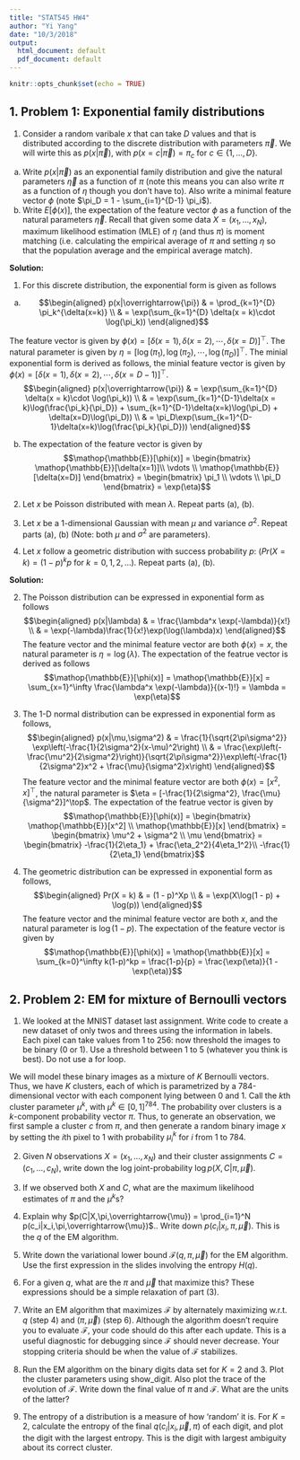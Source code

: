 ```yaml
---
title: "STAT545 HW4"
author: "Yi Yang"
date: "10/3/2018"
output:
  html_document: default
  pdf_document: default
---
```


```r
knitr::opts_chunk$set(echo = TRUE)
```

## 1. Problem 1: Exponential family distributions

1. Consider a random varibale $x$ that can take $D$ values and that is distributed according to the discrete distribution with parameters $\overrightarrow{\pi}$. We will wirte this as $p(x|\overrightarrow{\pi})$, with $p(x = c|\overrightarrow{\pi}) = \pi_c$ for $c \in \{1,\dots,D\}$.

  (a) Write $p(x|\overrightarrow{\pi})$ as an exponential family distribution and give the natural parameters $\overrightarrow{\eta}$ as a function of $\pi$ (note this means you can also write $\pi$ as a function of $\eta$ though you don't have to). Also write a minimal feature vector $\phi$ (note $\pi_D = 1 - \sum_{i=1}^{D-1} \pi_i$).
  (b) Write $E[\phi(x)]$, the expectation of the feature vector $\phi$ as a function of the natural parameters $\overrightarrow{\eta}$. Recall that given some data $X = (x_1,\dots,x_N)$, maximum likelihood estimation (MLE) of $\eta$ (and thus $\pi$) is moment matching (i.e. calculating the empirical average of $\pi$ and setting $\eta$ so that the population average and the empirical average match).
  
  **Solution:**
  
  1. For this discrete distribution, the exponential form is given as follows
  (a)
  $$\begin{aligned}
  p(x|\overrightarrow{\pi}) & = \prod_{k=1}^{D} \pi_k^{\delta(x=k)} \\
  & = \exp(\sum_{k=1}^{D} \delta(x = k)\cdot \log(\pi_k))
  \end{aligned}$$
  
  The feature vector is given by $\phi(x) = [\delta(x=1), \delta(x=2),\cdots,\delta(x=D)]^\top$. The natural parameter is given by $\eta = [\log(\pi_1), \log(\pi_2), \cdots, \log(\pi_D)]^\top$. The minial exponential form is derived as follows, the minial feature vector is given by $\phi(x) = [\delta(x=1),\delta(x=2),\cdots,\delta(x=D-1)]^\top$.
  $$\begin{aligned}
  p(x|\overrightarrow{\pi}) & = \exp(\sum_{k=1}^{D} \delta(x = k)\cdot \log(\pi_k)) \\
  & = \exp(\sum_{k=1}^{D-1}\delta(x = k)\log(\frac{\pi_k}{\pi_D}) + \sum_{k=1}^{D-1}\delta(x=k)\log(\pi_D) + \delta(x=D)\log(\pi_D)) \\
  & = \pi_D\exp(\sum_{k=1}^{D-1}\delta(x=k)\log(\frac{\pi_k}{\pi_D}))
  \end{aligned}$$
  
  (b) The expectation of the feature vector is given by
  $$\mathop{\mathbb{E}}[\phi(x)] = \begin{bmatrix}
  \mathop{\mathbb{E}}[\delta(x=1)]\\
  \vdots \\
  \mathop{\mathbb{E}}[\delta(x=D)]
  \end{bmatrix} = \begin{bmatrix}
  \pi_1 \\
  \vdots \\
  \pi_D
  \end{bmatrix} = \exp(\eta)$$
  
2. Let $x$ be Poisson distributed with mean $\lambda$. Repeat parts (a), (b).

3. Let $x$ be a 1-dimensional Gaussian with mean $\mu$ and variance $\sigma^2$. Repeat parts (a), (b) (Note: both $\mu$ and $\sigma^2$ are parameters).

4. Let $x$ follow a geometric distribution with success probability $p$: ($Pr(X = k) = (1 - p)^kp$ for $k = 0,1,2,\dots$). Repeat parts (a), (b).

  **Solution:**
  
  2. The Poisson distribution can be expressed in exponential form as follows
  $$\begin{aligned}
  p(x|\lambda) & = \frac{\lambda^x \exp(-\lambda)}{x!} \\
  & = \exp(-\lambda)\frac{1}{x!}\exp(\log(\lambda)x)
  \end{aligned}$$
  The feature vector and the minimal feature vector are both $\phi(x) = x$, the natural parameter is $\eta = \log(\lambda)$. The expectation of the featrue vector is derived as follows
  $$\mathop{\mathbb{E}}[\phi(x)] = \mathop{\mathbb{E}}[x] = \sum_{x=1}^\infty \frac{\lambda^x \exp(-\lambda)}{(x-1)!} = \lambda = \exp(\eta)$$
  
  3. The 1-D normal distribution can be expressed in exponential form as follows,
  $$\begin{aligned}
  p(x|\mu,\sigma^2) & = \frac{1}{\sqrt{2\pi\sigma^2}} \exp\left(-\frac{1}{2\sigma^2}(x-\mu)^2\right) \\
  & = \frac{\exp\left(-\frac{\mu^2}{2\sigma^2}\right)}{\sqrt{2\pi\sigma^2}}\exp\left(-\frac{1}{2\sigma^2}x^2 + \frac{\mu}{\sigma^2}x\right)
  \end{aligned}$$
  The feature vector and the minimal feature vector are both $\phi(x) = [x^2, x]^\top$, the natural parameter is $\eta = [-\frac{1}{2\sigma^2}, \frac{\mu}{\sigma^2}]^\top$. The expectation of the featrue vector is given by
  $$\mathop{\mathbb{E}}[\phi(x)] = \begin{bmatrix}
  \mathop{\mathbb{E}}[x^2] \\
  \mathop{\mathbb{E}}[x]
  \end{bmatrix} = \begin{bmatrix}
  \mu^2 + \sigma^2 \\
  \mu
  \end{bmatrix} = \begin{bmatrix}
  -\frac{1}{2\eta_1} + \frac{\eta_2^2}{4\eta_1^2}\\
  -\frac{1}{2\eta_1}
  \end{bmatrix}$$
  
  4. The geometric distribution can be expressed in exponential form as follows,
  $$\begin{aligned}
  Pr(X = k) & = (1 - p)^Xp \\
  & = \exp(X\log(1 - p) + \log(p))
  \end{aligned}$$
  The feature vector and the minimal feature vector are both $x$, and the natural parameter is $\log(1-p)$. The expectation of the feature vector is given by
  $$\mathop{\mathbb{E}}[\phi(x)] = \mathop{\mathbb{E}}[x] = \sum_{k=0}^\infty k(1-p)^kp = \frac{1-p}{p} = \frac{\exp(\eta)}{1 - \exp(\eta)}$$
  
## 2. Problem 2: EM for mixture of Bernoulli vectors

1. We looked at the MNIST dataset last assignment. Write code to create a new dataset of only twos
and threes using the information in $\mathrm{labels}$. Each pixel can take values from 1 to 256: now threshold the images to be binary (0 or 1). Use a threshold between 1 to 5 (whatever you think is best). Do not use a for loop.

We will model these binary images as a mixture of $K$ Bernoulli vectors. Thus, we have $K$ clusters, each of which is parametrized by a 784-dimensional vector with each component lying between 0 and 1. Call the $k$th cluster parameter $\mu^k$, with $\mu^k \in [0,1]^{784}$. The probability over clusters is a $k$-component probability vector $\pi$. Thus, to generate an observation, we first sample a cluster $c$ from $\pi$, and then generate a random binary image $x$ by setting the $i$th pixel to 1 with probability $\mu_i^k$ for $i$ from 1 to 784.

2. Given $N$ observations $X = (x_1, \dots , x_N )$ and their cluster assignments $C = (c_1, \dots , c_N )$, write down the log joint-probability $\log p(X,C|\pi,\overrightarrow{\mu})$. 

3. If we observed both $X$ and $C$, what are the maximum likelihood estimates of $\pi$ and the $\mu^k$s?

4. Explain why $p(C|X,\pi,\overrightarrow{\mu}) = \prod_{i=1}^N p(c_i|x_i,\pi,\overrightarrow{\mu})$.. Write down $p(c_i|x_i,\pi,\overrightarrow{\mu})$. This is the $q$ of the EM algorithm.

5. Write down the variational lower bound $\mathcal{F}(q,\pi,\overrightarrow{\mu})$ for the EM algorithm. Use the first expression in the slides involving the entropy $H(q)$.

6. For a given $q$, what are the $\pi$ and $\overrightarrow{\mu}$ that maximize this? These expressions should be a simple relaxation of part (3).

7. Write an EM algorithm that maximizes $\mathcal{F}$ by alternately maximizing w.r.t. $q$ (step 4) and $(\pi,\overrightarrow{\mu})$ (step 6). Although the algorithm doesn’t require you to evaluate $\mathcal{F}$, your code should do this after each update. This is a useful diagnostic for debugging since $\mathcal{F}$ should never decrease. Your stopping criteria should be when the value of $\mathcal{F}$ stabilizes.

8. Run the EM algorithm on the binary digits data set for $K = 2$ and $3$. Plot the cluster parameters using $\mathrm{show\_digit}$. Also plot the trace of the evolution of $\mathcal{F}$. Write down the final value of $\pi$ and $\mathcal{F}$. What are the units of the latter?

9. The entropy of a distribution is a measure of how 'random' it is. For $K = 2$, calculate the entropy of the final $q(c_i|x_i,\overrightarrow{\mu},\pi)$ of each digit, and plot the digit with the largest entropy. This is the digit with largest ambiguity about its correct cluster.




